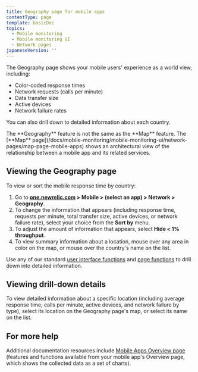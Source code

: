 ```yaml
---
title: Geography page for mobile apps
contentType: page
template: basicDoc
topics:
  - Mobile monitoring
  - Mobile monitoring UI
  - Network pages
japaneseVersion: ''
---
```


The Geography page shows your mobile users' experience as a world view, including:

* Color-coded response times
* Network requests (calls per minute)
* Data transfer size
* Active devices
* Network failure rates

You can also drill down to detailed information about each country.

<Callout variant="tip">
  The **Geography** feature is not the same as the **Map** feature. The [**Map** page](/docs/mobile-monitoring/mobile-monitoring-ui/network-pages/map-page-mobile-apps) shows an architectural view of the relationship between a mobile app and its related services.
</Callout>

## Viewing the Geography page

To view or sort the mobile response time by country:

1. Go to **[one.newrelic.com](https://one.newrelic.com) > Mobile > (select an app) > Network > Geography**.
2. To change the information that appears (including response time, requests per minute, total transfer size, active devices, or network failure rate), select your choice from the **Sort by** menu.
3. To adjust the amount of information that appears, select **Hide &lt; 1% throughput**.
4. To view summary information about a location, mouse over any area in color on the map, or mouse over the country's name on the list.

Use any of our standard [user interface functions](/docs/accounts-partnerships/education/getting-started-new-relic/new-relic-user-interface) and [page functions](/docs/data-analysis/user-interface-functions/standard-page-functions) to drill down into detailed information.

## Viewing drill-down details

To view detailed information about a specific location (including average response time, calls per minute, active devices, and network failure by type), select its location on the Geography page's map, or select its name on the list.

## For more help

Additional documentation resources include [Mobile Apps Overview page](/docs/mobile-monitoring/mobile-monitoring-ui/mobile-app-pages/mobile-apps-overview-page) (features and functions available from your mobile app's Overview page, which shows the collected data as a set of charts).
